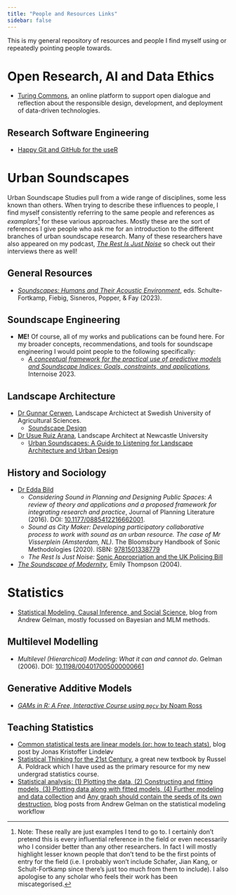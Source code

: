 ```yaml
---
title: "People and Resources Links"
sidebar: false
---
```


This is my general repository of resources and people I find myself using or repeatedly pointing people towards. 

# Open Research, AI and Data Ethics

- [Turing Commons](https://alan-turing-institute.github.io/turing-commons/), an online platform to support open dialogue and reflection about the responsible design, development, and deployment of data-driven technologies.

## Research Software Engineering

- [Happy Git and GitHub for the useR](https://happygitwithr.com)

# Urban Soundscapes

Urban Soundscape Studies pull from a wide range of disciplines, some less known than others. When trying to describe these influences to people, I find myself consistently referring to the same people and references as *examplars*^[Note: These really are just examples I tend to go to. I certainly don't pretend this is every influential reference in the field or even necessarily who I consider better than any other researchers. In fact I will mostly highlight lesser known people that don't tend to be the first points of entry for the field (i.e. I probably won't include Schafer, Jian Kang, or Schult-Fortkamp since there's just too much from them to include). I also apologise to any scholar who feels their work has been miscategorised.] for these various approaches. Mostly these are the sort of references I give people who ask me for an introduction to the different branches of urban soundscape research. Many of these researchers have also appeared on my podcast, [*The Rest Is Just Noise*](https://www.justnoisepod.com/) so check out their interviews there as well!

## General Resources

- [*Soundscapes: Humans and Their Acoustic Environment*](https://link.springer.com/book/10.1007/978-3-031-22779-0), eds. Schulte-Fortkamp, Fiebig, Sisneros, Popper, & Fay (2023).

## Soundscape Engineering

- **ME!** Of course, all of my works and publications can be found here. For my broader concepts, recommendations, and tools for soundscape engineering I would point people to the following specifically:
  - [*A conceptual framework for the practical use of predictive models and Soundscape Indices: Goals, constraints, and applications*](https://www.researchgate.net/profile/Andrew-Mitchell-18/publication/375516282_A_conceptual_framework_for_the_practical_use_of_predictive_models_and_Soundscape_Indices_Goals_constraints_and_applications/links/654ceaface88b87031d8a7cb/A-conceptual-framework-for-the-practical-use-of-predictive-models-and-Soundscape-Indices-Goals-constraints-and-applications.pdf), Internoise 2023. 

## Landscape Architecture

- [Dr Gunnar Cerwen](https://www.slu.se/cv/gunnar-cerwen/), Landscape Archictect at Swedish University of Agricultural Sciences.
  - [Soundscape Design](https://soundscapedesign.info/about-us/)
- [Dr Usue Ruiz Arana](https://www.ncl.ac.uk/apl/people/profile/usueruiz-arana.html), Landscape Architect at Newcastle University
  - [Urban Soundscapes: A Guide to Listening for Landscape Architecture and Urban Design](https://www.routledge.com/Urban-Soundscapes-A-Guide-to-Listening-for-Landscape-Architecture-and-Urban-Design/RuizArana/p/book/9781032065946)

## History and Sociology

- [Dr Edda Bild](https://iwh.on.ca/people/edda-bild)
  - *Considering Sound in Planning and Designing Public Spaces: A review of theory and applications and a proposed framework for integrating research and practice*, Journal of Planning Literature (2016). DOI: [10.1177/0885412216662001](https://doi.org/10.1177/0885412216662001).
  - *Sound as City Maker: Developing participatory collaborative process to work with sound as an urban resource. The case of Mr Visserplein (Amsterdam, NL)*. The Bloomsbury Handbook of Sonic Methodologies (2020). ISBN: [9781501338779](https://www.bloomsbury.com/uk/bloomsbury-handbook-of-sonic-methodologies-9781501338779/)
  - *The Rest Is Just Noise:* [Sonic Appropriation and the UK Policing Bill](https://www.justnoisepod.com/1438372/8195656-sonic-appropriation-and-the-uk-policing-bill-with-edda-bild)
- [*The Soundscape of Modernity*](https://mitpress.mit.edu/9780262701068/), Emily Thompson (2004).

# Statistics

- [Statistical Modeling, Causal Inference, and Social Science](https://statmodeling.stat.columbia.edu/), blog from Andrew Gelman, mostly focussed on Bayesian and MLM methods.

## Multilevel Modelling

- *Multilevel (Hierarchical) Modeling: What it can and cannot do*. Gelman (2006). DOI: [10.1198/004017005000000661](http://www.stat.columbia.edu/~gelman/research/published/multi2.pdf)

## Generative Additive Models

- [*GAMs in R: A Free, Interactive Course using `mgcv`* by Noam Ross](https://noamross.github.io/gams-in-r-course/)

## Teaching Statistics

- [Common statistical tests are linear models (or: how to teach stats)](https://lindeloev.github.io/tests-as-linear/#9_teaching_materials_and_a_course_outline), blog post by Jonas Kristoffer Lindeløv
- [Statistical Thinking for the 21st Century](https://statsthinking21.github.io/statsthinking21-core-site/index.html), a great new textbook by Russel A. Poldrack which I have used as the primary resource for my new undergrad statistics course.
- [Statistical analysis: (1) Plotting the data, (2) Constructing and fitting models, (3) Plotting data along with fitted models, (4) Further modeling and data collection](https://statmodeling.stat.columbia.edu/2023/02/11/statistical-analysis-1-plotting-the-data-2-constructing-and-fitting-models-3-plotting-data-along-with-fitted-models-4-further-modeling-and-data-collection/) and [Any graph should contain the seeds of its own destruction](https://statmodeling.stat.columbia.edu/2021/05/06/any-graph-should-contain-the-seeds-of-its-own-destruction/), blog posts from Andrew Gelman on the statistical modeling workflow
